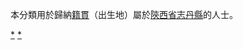 {{Catnav|頁面分類|各種主題的頁面分類|依中国各省来作的分类|各地中国人|陝西人|延安人}}
{{Catnav|頁面分類|人物|各國人物|中国人|各地中国人|陝西人|延安人}}

本分類用於歸納[[籍貫|籍貫]]（出生地）屬於[[陝西省|陝西省]][[志丹縣|志丹縣]]的人士。

[[Category:延安人|*]]
[[Category:志丹县|*]]